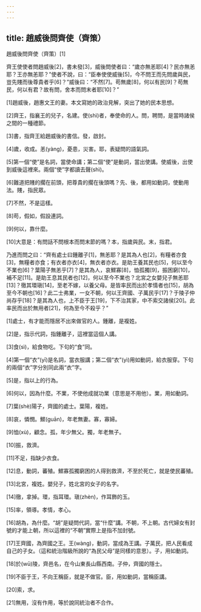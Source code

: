 ```yaml
---
---
---
```

title: 趙威後問齊使（齊策）
---




趙威後問齊使（齊策）[1]

齊王使使者問趙威後[2]，書未發[3]，威後問使者曰：“歲亦無恙耶[4]？民亦無恙耶？王亦無恙耶？”使者不說，曰：“臣奉使使威後[5]，今不問王而先問歲與民，豈先賤而後尊貴者乎[6]？”威後曰：“不然[7]。苟無歲[8]，何以有民[9]？苟無民，何以有君？故有問，舍本而問末者耶[10]？”

[1]趙威後，趙惠文王的妻。本文寫她的政治見解，突出了她的民本思想。

[2]齊王，指襄王的兒子，名建。使(shì)者，奉使命的人。問，聘問，是當時諸侯之間的一種禮節。

[3]書，指齊王給趙威後的書信。發，啟封。

[4]歲，收成。恙(yàng)，憂患，災害。耶，表疑問的語氣詞。

[5]第一個“使”是名詞，當使命講；第二個“使”是動詞，當出使講。使威後，出使到威後這裡來。兩個“使”字都讀去聲(shì)。

[6]難道把賤的擱在前頭，把尊貴的擱在後頭嗎？先、後，都用如動詞，使動用法。賤，指民眾。

[7]不然，不是這樣。

[8]苟，假如，假設連詞。

[9]何以，靠什麼。

[10]大意是：有問話不問根本而問末節的嗎？本，指歲與民。末，指君。

乃進而問之曰：“齊有處士曰鍾離子[1]，無恙耶？是其為人也[2]，有糧者亦食[3]，無糧者亦食；有衣者亦衣[4]，無衣者亦衣。是助王養其民也[5]，何以至今不業也[6]？葉陽子無恙乎[7]？是其為人，哀鰥寡[8]，恤孤獨[9]，振困窮[10]，補不足[11]。是助王息其民者也[12]，何以至今不業也？北宮之女嬰兒子無恙耶[13]？徹其環瑱[14]，至老不嫁，以養父母。是皆率民而出於孝情者也[15]，胡為至今不朝也[16]？此二士弗業，一女不朝，何以王齊國、子萬民乎[17]？于陵子仲尚存乎[18]？是其為人也，上不臣于王[19]，下不治其家，中不索交諸侯[20]。此率民而出於無用者[21]，何為至今不殺乎？”

[1]處士，有才能而隱居不出來做官的人。鍾離，是複姓。

[2]是，指示代詞，指鍾離子，這裡當這個人講。

[3]食(sì)，給食物吃。下句的“食”同。

[4]第一個“衣”(yī)是名詞，當衣服講；第二個“衣”(yì)用如動詞，給衣服穿。下句的兩個“衣”字分別同此兩“衣”字。

[5]是，指以上的行為。

[6]何以，因為什麼。不業，不使他成就功業（意思是不用他）。業，用如動詞。

[7]葉(shè)陽子，齊國的處士。葉陽，複姓。

[8]哀，憐憫。鰥(guān)，年老無妻。寡，寡婦。

[9]恤(xù)，顧念。孤，年少無父。獨，年老無子。

[10]振，救濟。

[11]不足，指缺少衣食。

[12]息，動詞，蕃殖。鰥寡孤獨窮困的人得到救濟，不至於死亡，就是使民蕃殖。

[13]北宮，複姓。嬰兒子，姓北宮的女子的名字。

[14]徹，拿掉。環，指耳環。瑱(zhèn)，作耳飾的玉。

[15]率，領導。孝情，孝心。

[16]胡為，為什麼。“胡”是疑問代詞，當“什麼”講。不朝，不上朝。古代婦女有封號的才能上朝，所以這裡的“不朝”實際上是指不加封號。

[17]王齊國，為齊國之王。王(wàng)，動詞，當成為王講。子萬民，把人民看成自己的子女。（這和統治階級所說的“為民父母”是同樣的意思）。子，用如動詞。

[18]於(wū)陵，齊邑名，在今山東長山縣西南。子仲，齊國的隱士。

[19]不臣于王，不向王稱臣，就是不做官。臣，用如動詞，當稱臣講。

[20]索，求。

[21]無用，沒有作用，等於說同統治者不合作。